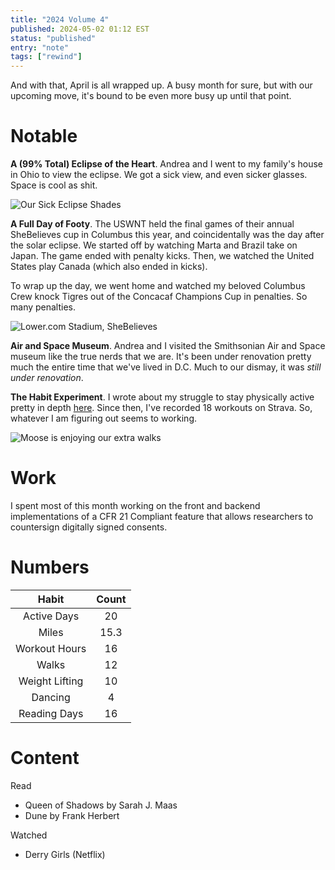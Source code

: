 ```yaml
---
title: "2024 Volume 4"
published: 2024-05-02 01:12 EST
status: "published"
entry: "note"
tags: ["rewind"]
---
```


And with that, April is all wrapped up. A busy month for sure, but with our upcoming move, it's bound
to be even more busy up until that point.

# Notable

**A (99% Total) Eclipse of the Heart**. Andrea and I went to my family's house in Ohio to view the eclipse.
We got a sick view, and even sicker glasses. Space is cool as shit.

![Our Sick Eclipse Shades](assets/eclipse.jpeg)

**A Full Day of Footy**. The USWNT held the final games of their annual SheBelieves cup in Columbus this year,
and coincidentally was the day after the solar eclipse. We started off by watching Marta and Brazil take on
Japan. The game ended with penalty kicks. Then, we watched the United States play Canada (which also ended in
kicks).

To wrap up the day, we went home and watched my beloved Columbus Crew knock Tigres out of the Concacaf Champions
Cup in penalties. So many penalties.

![Lower.com Stadium, SheBelieves](assets/footy.jpeg)

**Air and Space Museum**. Andrea and I visited the Smithsonian Air and Space museum like the true nerds that we
are. It's been under renovation pretty much the entire time that we've lived in D.C. Much to our dismay, it was
_still under renovation_.

**The Habit Experiment**. I wrote about my struggle to stay physically active pretty in depth
[here](https://spooklore.com/notebook/the-habit-experiment). Since then, I've recorded 18 workouts on Strava. So,
whatever I am figuring out seems to working.

![Moose is enjoying our extra walks](assets/adventure.jpeg)

# Work

I spent most of this month working on the front and backend implementations of a CFR 21 Compliant feature that allows
researchers to countersign digitally signed consents.

# Numbers

|Habit|Count|
|:--:|:---:|
|Active Days|20|
|Miles|15.3|
|Workout Hours|16|
|Walks|12|
|Weight Lifting|10|
|Dancing|4|
|Reading Days|16|

# Content

Read

- Queen of Shadows by Sarah J. Maas
- Dune by Frank Herbert

Watched
- Derry Girls (Netflix)
